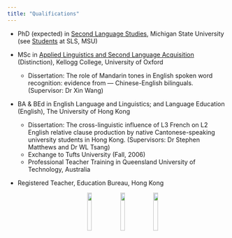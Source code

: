 ```yaml
---
title: "Qualifications"
---
```


* PhD (expected) in [Second Language Studies](https://sls.msu.edu/), Michigan State University (see [Students](https://sls.msu.edu/students/) at SLS, MSU)

* MSc in [Applied Linguistics and Second Language Acquisition](http://www.education.ox.ac.uk/programmes/msc-alsla/) (Distinction), Kellogg College, University of Oxford
  + Dissertation: The role of Mandarin tones in English spoken word recognition: evidence from — Chinese-English bilinguals.(Supervisor: Dr Xin Wang)
  
* BA & BEd in English Language and Linguistics; and Language Education (English), The University of Hong Kong
  + Dissertation: The cross-linguistic influence of L3 French on L2 English relative clause production by native Cantonese-speaking university students in Hong Kong. (Supervisors: Dr Stephen Matthews and Dr WL Tsang)
  + Exchange to Tufts University (Fall, 2006)
  + Professional Teacher Training in Queensland University of Technology, Australia

* Registered Teacher, Education Bureau, Hong Kong
<center>
<img src="images/msu.png" style="width:15%"> <img src="images/oxon.png" style="width:15%"> <img src="images/hku.jpg" style="width:15%">
</center>
